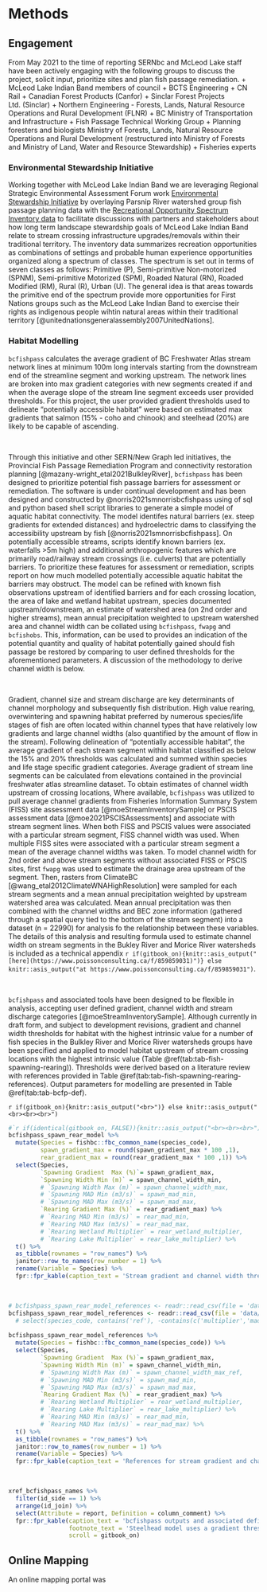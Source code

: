 

# Methods {-}

## Engagement

From May 2021 to the time of reporting SERNbc and McLeod Lake staff have been actively engaging with the following groups to discuss the project, solicit input, prioritize sites and plan fish passage remediation.
    + McLeod Lake Indian Band members of council
    + BCTS Engineering
    + CN Rail
    + Canadian Forest Products (Canfor)
    + Sinclar Forest Projects Ltd. (Sinclar)
    + Northern Engineering - Forests, Lands, Natural Resource Operations and Rural Development (FLNR)
    + BC Ministry of Transportation and Infrastructure
    + Fish Passage Technical Working Group
    + Planning foresters and biologists Ministry of Forests, Lands, Natural Resource Operations and Rural Development (restructured into Ministry of Forests and Ministry of Land, Water and Resource Stewardship)
    +  Fisheries experts
   


### Environmental Stewardship Initiative

Working together with McLeod Lake Indian Band we are leveraging Regional Strategic Environmental Assessment Forum work [Environmental Stewardship Initiative](https://www2.gov.bc.ca/gov/content/environment/natural-resource-stewardship/consulting-with-first-nations/collaborative-stewardship-bc/environmental-stewardship-initiative) by overlaying Parsnip River watershed group fish passage planning data with the [Recreational Opportunity Spectrum Inventory data](https://catalogue.data.gov.bc.ca/dataset/recreational-opportunity-spectrum-inventory) to facilitate discussions with partners and stakeholders about how long term landscape stewardship goals of McLeod Lake Indian Band relate to stream crossing infrastructure upgrades/removals within their traditional territory.  The inventory data summarizes recreation opportunities as combinations of settings and probable human experience opportunities organized along a spectrum of classes. The spectrum is set out in terms of seven classes as follows: Primitive (P), Semi-primitive Non-motorized (SPNM), Semi-primitive Motorized (SPM), Roaded Natural (RN), Roaded Modified (RM), Rural (R), Urban (U).  The general idea is that areas towards the primitive end of the spectrum provide more opportunities for First Nations groups such as the McLeod Lake Indian Band to exercise their rights as indigenous people wihtin natural areas within their traditional territory [@unitednationsgeneralassembly2007UnitedNations].


### Habitat Modelling

`bcfishpass` calculates the average gradient of BC Freshwater Atlas stream network lines at minimum 100m long intervals starting from the downstream end of the streamline segment and working upstream.  The network lines are broken into max gradient categories with new segments created if and when the average slope of the stream line segment exceeds user provided thresholds. For this project, the user provided gradient thresholds used to delineate "potentially accessible habitat" were based on estimated max gradients that salmon (15% - coho and chinook) and steelhead (20%) are likely to be capable of ascending.  

<br>


Through this initiative and other SERN/New Graph led initiatives, the Provincial Fish Passage Remediation Program and connectivity restoration planning [@mazany-wright_etal2021BulkleyRiver], `bcfishpass` has been designed to prioritize potential fish passage barriers for assessment or remediation. The software is under continual development and has been designed and constructed by @norris2021smnorrisbcfishpass using of sql and python based shell script libraries to generate a simple model of aquatic habitat connectivity.  The model identifes natural barriers (ex. steep gradients for extended distances) and hydroelectric dams to classifying the accessibility upstream by fish [@norris2021smnorrisbcfishpass]. On potentially accessible streams, scripts identify known barriers (ex. waterfalls >5m high) and additional anthropogenic features which are primarily road/railway stream crossings (i.e. culverts) that are potentially barriers. To prioritize these features for assessment or remediation, scripts report on how much modelled potentially accessible aquatic habitat the barriers may obstruct. The model can be refined with known fish observations upstream of identified barriers and for each crossing location, the area of lake and wetland habitat upstream, species documented upstream/downstream, an estimate of watershed area (on 2nd order and higher streams), mean annual precipitation weighted to upstream watershed area and channel width can be collated using `bcfishpass`, `fwapg` and `bcfishobs`.  This, information, can be used to provides an indication of the potential quantity and quality of habitat potentially gained should fish passage be restored by comparing to user defined thresholds for the aforementioned parameters. A discussion of the methodology to derive channel width is below.
 
 <br>

Gradient, channel size and stream discharge are key determinants of channel morphology and subsequently fish distribution. High value  rearing, overwintering  and spawning habitat preferred by numerous species/life stages of fish are often located within channel types that have relatively low gradients and large channel widths (also quantified by the amount of flow in the stream).  Following delineation of "potentially accessible habitat", the average gradient of each stream segment within habitat classified as below the 15% and 20% thresholds was calculated and summed within species and life stage specific gradient categories.  Average gradient of stream line segments can be calculated from elevations contained in the provincial freshwater atlas streamline dataset. To obtain estimates of channel width upstream of crossing locations, Where available, `bcfishpass` was utilized to pull average channel gradients from Fisheries Information Summary System (FISS) site assessment data [@moeStreamInventorySample] or PSCIS assessment data [@moe2021PSCISAssessments] and associate with stream segment lines. When both FISS and PSCIS values were associated with a particular stream segment, FISS channel width was used.  When multiple FISS sites were associated with a particular stream segment a mean of the average channel widths was taken.  To model channel width for 2nd order and above stream segments without associated FISS or PSCIS sites, first `fwapg` was used to estimate the drainage area upstream of the segment.  Then, rasters from ClimateBC [@wang_etal2012ClimateWNAHighResolution] were sampled for each stream segments and a mean annual precipitation weighted by upstream watershed area was calculated. Mean annual precipitation was then combined with the channel widths and BEC zone information (gathered through a spatial query tied to the bottom of the stream segment) into a dataset (n = 22990) for analysis fo the relationship between these variables.  The details of this analysis and resulting formula used to estimate channel width on stream segments in the Bukley River and Morice River watersheds is included as a technical appendix `r if(gitbook_on){knitr::asis_output("[here](https://www.poissonconsulting.ca/f/859859031)")} else knitr::asis_output("at https://www.poissonconsulting.ca/f/859859031")`. 

<br>



`bcfishpass` and associated tools have been designed to be flexible in analysis, accepting user defined gradient, channel width and stream discharge categories [@moeStreamInventorySample].  Although currently in draft form, and subject to development revisions, gradient and channel width thresholds for habitat with the highest intrinsic value for a number of fish species in the Bulkley River and Morice River watersheds groups have been specified and applied to model habitat upstream of stream crossing locations with the highest intrinsic value (Table \@ref(tab:tab-fish-spawning-rearing)).  Thresholds were derived based on a literature review with references provided in Table \@ref(tab:tab-fish-spawning-rearing-references). Output parameters for modelling are presented in Table \@ref(tab:tab-bcfp-def).



`r if(gitbook_on){knitr::asis_output("<br>")} else knitr::asis_output("<br><br><br>")`


```r
#`r if(identical(gitbook_on, FALSE)){knitr::asis_output("<br><br><br>")}`
bcfishpass_spawn_rear_model %>% 
  mutate(Species = fishbc::fbc_common_name(species_code), 
         spawn_gradient_max = round(spawn_gradient_max * 100 ,1),
         rear_gradient_max = round(rear_gradient_max * 100 ,1)) %>%
  select(Species, 
         `Spawning Gradient  Max (%)`= spawn_gradient_max,
         `Spawning Width Min (m)` = spawn_channel_width_min,
         # `Spawning Width Max (m)` = spawn_channel_width_max,
         # `Spawning MAD Min (m3/s)` = spawn_mad_min,
         # `Spawning MAD Max (m3/s)` = spawn_mad_max,
         `Rearing Gradient Max (%)` = rear_gradient_max) %>% 
         # `Rearing MAD Min (m3/s)` = rear_mad_min,
         # `Rearing MAD Max (m3/s)` = rear_mad_max,
         # `Rearing Wetland Multiplier` = rear_wetland_multiplier,
         # `Rearing Lake Multiplier` = rear_lake_multiplier) %>% 
  t() %>% 
  as_tibble(rownames = "row_names") %>% 
  janitor::row_to_names(row_number = 1) %>% 
  rename(Variable = Species) %>% 
  fpr::fpr_kable(caption_text = 'Stream gradient and channel width thresholds used to model potentially highest value fish habitat.', scroll = F)

```

<br>

```r
# bcfishpass_spawn_rear_model_references <- readr::read_csv(file = 'data/width_modelling/model_spawning_rearing_habitat.csv')
bcfishpass_spawn_rear_model_references <- readr::read_csv(file = 'data/inputs_raw/model_spawning_rearing_habitat.csv') 
  # select(species_code, contains('ref'), -contains(c('multiplier','mad')))
  
bcfishpass_spawn_rear_model_references %>% 
  mutate(Species = fishbc::fbc_common_name(species_code)) %>% 
  select(Species, 
         `Spawning Gradient  Max (%)`= spawn_gradient_max,
         `Spawning Width Min (m)` = spawn_channel_width_min,
         # `Spawning Width Max (m)` = spawn_channel_width_max_ref,
         # `Spawning MAD Min (m3/s)` = spawn_mad_min,
         # `Spawning MAD Max (m3/s)` = spawn_mad_max,
         `Rearing Gradient Max (%)` = rear_gradient_max) %>% 
         # `Rearing Wetland Multiplier` = rear_wetland_multiplier,
         # `Rearing Lake Multiplier` = rear_lake_multiplier) %>% 
         # `Rearing MAD Min (m3/s)` = rear_mad_min,
         # `Rearing MAD Max (m3/s)` = rear_mad_max) %>% 
  t() %>% 
  as_tibble(rownames = "row_names") %>% 
  janitor::row_to_names(row_number = 1) %>% 
  rename(Variable = Species) %>% 
  fpr::fpr_kable(caption_text = 'References for stream gradient and channel width thresholds used to model potentially highest value fish habitat. Preliminary and subject to revisions.', scroll = F)
```


<br>

```r
xref_bcfishpass_names %>% 
  filter(id_side == 1) %>% 
  arrange(id_join) %>%  
  select(Attribute = report, Definition = column_comment) %>% 
  fpr::fpr_kable(caption_text = 'bcfishpass outputs and associated definitions',
                 footnote_text = 'Steelhead model uses a gradient threshold of maximum 20% to determine if access if likely possible',
                 scroll = gitbook_on)

```


## Online Mapping

An online mapping portal was


